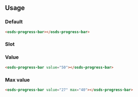 
<GenericStyle />

## Usage

### Default
<osds-progress-bar></osds-progress-bar>

```html
<osds-progress-bar></osds-progress-bar>
```

### Slot
<Slot />

### Value
<osds-progress-bar value="50"></osds-progress-bar>

```html
<osds-progress-bar value="50"></osds-progress-bar>
```

### Max value
<osds-progress-bar value="27" max="40"></osds-progress-bar>

```html
<osds-progress-bar value="27" max="40"></osds-progress-bar>
```
